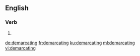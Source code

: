 ==English==

===Verb===
{{head|en|present participle}}

# {{present participle of|demarcate|lang=en}}

[[de:demarcating]]
[[fr:demarcating]]
[[ku:demarcating]]
[[ml:demarcating]]
[[vi:demarcating]]